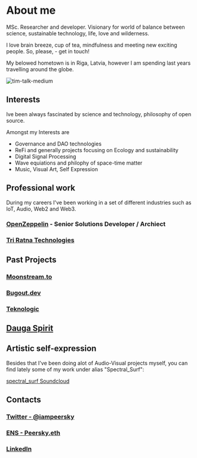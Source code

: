 # About me

MSc. Researcher and developer. Visionary for world of balance
between science, sustainable technology, life, love and
wilderness.

I love brain breeze, cup of tea, mindfulness and meeting new
exciting people. So, please, - get in touch!

My belowed hometown is in Riga, Latvia, however I am spending last years travelling around the globe.

![tim-talk-medium](/gs-tim-port.jpeg "Talk")

## Interests

Ive been always fascinated by science and technology,
philosophy of open source.

Amongst my Interests are

- Governance and DAO technologies
- ReFi and generally projects focusing on Ecology and sustainability
- Digital Signal Processing
- Wave equiations and philophy of space-time matter
- Music, Visual Art, Self Expression

## Professional work

During my careers I've been working in a set of different industries such as IoT, Audio, Web2 and Web3.

### [OpenZeppelin](https://openzeppelin.com) - Senior Solutions Developer / Archiect

### [Tri Ratna Technologies](https://trir.xyz)

## Past Projects

### [Moonstream.to](https://moonstream.to)

### [Bugout.dev](https://bugout.dev)

### [Teknologic](https://teknologic.lv)

## [Dauga Spirit](https://daugaspirit.lv)



## Artistic self-expression

Besides that I've been doing alot of Audio-Visual projects myself, you can find lately some of my work under alias "Spectral_Surf":

[spectral_surf Soundcloud](https://soundcloud.com/spectralsurf)

## Contacts

### [Twitter - @iampeersky](https://twitter.com/iampeersky)

### [ENS - Peersky.eth](ens://Peersky.eth)

### [LinkedIn](https://www.linkedin.com/in/peersky/)
